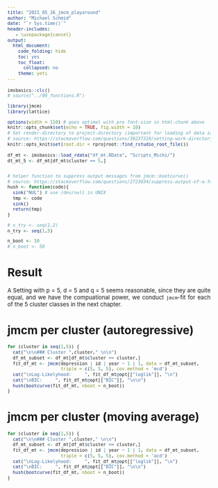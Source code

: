 ```yaml
---
title: "2021_05_16_jmcm_playaround"
author: "Michael Schmid"
date: "`r Sys.time()`"
header-includes:
   - \usepackage{cancel}
output:
  html_document: 
    code_folding: hide
    toc: yes
    toc_float:
      collapsed: no
    theme: yeti
---
```


```{=html}
<style type="text/css">

body, td {
   font-size: 13px;
   text-align: justify;
   <!-- font: Courier New -->
}
pre {
  font-size: 12px
}

div.blue { 
  background-color:#e6f0ff; 
  border-radius: 5px; 
  padding: 20px;
}

</style>
```

```r
imsbasics::clc()
# source("../00_functions.R")

library(jmcm)
library(lattice)

options(width = 110) # goes optimal with pre font-size in html-chunk above
knitr::opts_chunk$set(echo = TRUE, fig.width = 10)
# Set render-directory to project-directory (important for loading of data in this RMD) 
# source: https://stackoverflow.com/questions/30237310/setting-work-directory-in-knitr-using-opts-chunksetroot-dir-doesnt-wor 
knitr::opts_knit$set(root.dir = rprojroot::find_rstudio_root_file())
```

```r
df_mt <- imsbasics::load_rdata("df_mt.RData", "Scripts_Michi/")
dt_mt_5 <- df_mt[df_mt$cluster == 5,]


# helper function to suppress output messages from jmcm::bootcurve()
# source: https://stackoverflow.com/questions/2723034/suppress-output-of-a-function
hush <- function(code){
  sink("NUL") # use /dev/null in UNIX
  tmp <- code
  sink()
  return(tmp)
}

# n_try <- seq(1,2)
n_try <- seq(1,5)

n_boot <- 10
# n_boot <- 50
```





<!-- # Tests for finding optimal autoregressive Structure {.tabset} -->

<!-- > We use cov.method = `mcd` (modified Cholesky decomposition) to generate approximations  -->
<!-- of autoregressive Coefficients (AR).  -->

<!-- We take cluster 5 to save time and try different values for (p,d,q).  -->

<!--  * p: Degree of polynom for mean-structure -->
<!--  * d: Degree of polynom for log innovation - variances -->
<!--  * q: Degree of polynom for **autoregressive** coefficients -->


<!-- ## Different mean-structure (**p**) {.tabset} -->

<!-- We set d = 5 & q = 5 (to have high variability) and let p vary from 1-5. -->

<!-- ```{r, results='asis', fig.height=7} -->
<!-- # We try different polynoms for the mean (the innovation & autoregressive Part are set to 5) -->

<!-- for (i in n_try) { -->
<!--   cat("\n\n### p =",i," \n\n") -->
<!--   fit_df_mt <- jmcm(depression | id | year ~ 1 | 1, data = dt_mt_5, -->
<!--                     triple = c(i, 5, 5), cov.method = 'mcd') -->
<!--   cat("\nLog-Likelyhood:     ", fit_df_mt@opt[["loglik"]], "\n") -->
<!--   cat("\nBIC:     ", fit_df_mt@opt[["BIC"]], "\n\n") -->
<!--   hush(bootcurve(fit_df_mt, nboot = n_boot)) -->
<!-- } -->

<!-- ``` -->

<!-- ## Different log innovation-variances (**d**) {.tabset} -->

<!-- We set p = 5 & q = 5 (to have high variability) and let d vary from 1-5. -->

<!-- ```{r, results='asis', fig.height=7} -->
<!-- for (i in n_try) { -->
<!--   cat("\n\n### p =",i," \n\n") -->
<!--   fit_df_mt <- jmcm(depression | id | year ~ 1 | 1, data = dt_mt_5, -->
<!--                     triple = c(5, i, 5), cov.method = 'mcd') -->
<!--   cat("\nLog-Likelyhood:     ", fit_df_mt@opt[["loglik"]], "\n") -->
<!--   cat("\nBIC:     ", fit_df_mt@opt[["BIC"]], "\n\n") -->
<!--   hush(bootcurve(fit_df_mt, nboot = n_boot)) -->
<!-- } -->
<!-- ``` -->

<!-- ## Different autoregressive coefficients (**q**) {.tabset} -->

<!-- We set p = 5 & d = 5 (to have high variability) and let q vary from 1-5. -->

<!-- ```{r, results='asis', fig.height=7} -->
<!-- for (i in n_try) { -->
<!--   cat("\n\n### p =",i," \n\n") -->
<!--   fit_df_mt <- jmcm(depression | id | year ~ 1 | 1, data = dt_mt_5, -->
<!--                     triple = c(5, 5, i), cov.method = 'mcd') -->
<!--   cat("\nLog-Likelyhood:     ", fit_df_mt@opt[["loglik"]], "\n") -->
<!--   cat("\nBIC:     ", fit_df_mt@opt[["BIC"]], "\n\n") -->
<!--   hush(bootcurve(fit_df_mt, nboot = n_boot)) -->
<!-- } -->
<!-- ``` -->




<!-- # Tests for finding optimal moving Average Structure {.tabset} -->

<!-- > We use cov.method = `acd` (alternative Cholesky decomposition) to generate approximations -->
<!-- of moving average Coefficients (AR). -->

<!-- We take cluster 5 to save time and try different values for (p,d,q). -->

<!--  * p: Degree of polynom for mean-structure -->
<!--  * d: Degree of polynom for log innovation - variances -->
<!--  * q: Degree of polynom for **moving average** coefficients -->


<!-- ## Different mean-structure (**p**) {.tabset} -->

<!-- We set d = 5 & q = 5 (to have high variability) and let p vary from 1-5. -->

<!-- ```{r, results='asis', fig.height=7} -->
<!-- # We try different polynoms for the mean (the innovation & autoregressive Part are set to 5) -->

<!-- for (i in n_try) { -->
<!--   cat("\n\n### p =",i," \n\n") -->
<!--   fit_df_mt <- jmcm(depression | id | year ~ 1 | 1, data = dt_mt_5, -->
<!--                     triple = c(i, 5, 5), cov.method = 'acd') -->
<!--   cat("\nLog-Likelyhood:     ", fit_df_mt@opt[["loglik"]], "\n") -->
<!--   cat("\nBIC:     ", fit_df_mt@opt[["BIC"]], "\n\n") -->
<!--   hush(bootcurve(fit_df_mt, nboot = n_boot)) -->
<!-- } -->

<!-- ``` -->

<!-- ## Different log innovation-variances (**d**) {.tabset} -->

<!-- We set p = 5 & q = 5 (to have high variability) and let d vary from 1-5. -->

<!-- ```{r, results='asis', fig.height=7} -->
<!-- for (i in n_try) { -->
<!--   cat("\n\n### p =",i," \n\n") -->
<!--   fit_df_mt <- jmcm(depression | id | year ~ 1 | 1, data = dt_mt_5, -->
<!--                     triple = c(5, i, 5), cov.method = 'acd') -->
<!--   cat("\nLog-Likelyhood:     ", fit_df_mt@opt[["loglik"]], "\n") -->
<!--   cat("\nBIC:     ", fit_df_mt@opt[["BIC"]], "\n\n") -->
<!--   hush(bootcurve(fit_df_mt, nboot = n_boot)) -->
<!-- } -->
<!-- ``` -->

<!-- ## Different autoregressive coefficients (**q**) {.tabset} -->

<!-- We set p = 5 & d = 5 (to have high variability) and let q vary from 1-5. -->

<!-- ```{r, results='asis', fig.height=7} -->
<!-- for (i in n_try) { -->
<!--   cat("\n\n### p =",i," \n\n") -->
<!--   fit_df_mt <- jmcm(depression | id | year ~ 1 | 1, data = dt_mt_5, -->
<!--                     triple = c(5, 5, i), cov.method = 'acd') -->
<!--   cat("\nLog-Likelyhood:     ", fit_df_mt@opt[["loglik"]], "\n") -->
<!--   cat("\nBIC:     ", fit_df_mt@opt[["BIC"]], "\n\n") -->
<!--   hush(bootcurve(fit_df_mt, nboot = n_boot)) -->
<!-- } -->
<!-- ``` -->


# Result 

A Setting with p = 5, d = 5 and q = 5 seems reasonable, since they are quite equal, 
and we have the compuational power, we conduct `jmcm`-fit for each of the 5 cluster 
classes in the next chapter. 

# jmcm per cluster (autoregressive)


```r
for (cluster in seq(1,5)) {
  cat("\n\n### Cluster ",cluster," \n\n")
  df_mt_subset <- df_mt[df_mt$cluster == cluster,]
  fit_df_mt <- jmcm(depression | id | year ~ 1 | 1, data = df_mt_subset,
                    triple = c(5, 5, 5), cov.method = 'mcd')
  cat("\nLog-Likelyhood:     ", fit_df_mt@opt[["loglik"]], "\n")
  cat("\nBIC:     ", fit_df_mt@opt[["BIC"]], "\n\n")
  hush(bootcurve(fit_df_mt, nboot = n_boot))
}
```


# jmcm per cluster (moving average)

```r
for (cluster in seq(1,5)) {
  cat("\n\n### Cluster ",cluster," \n\n")
  df_mt_subset <- df_mt[df_mt$cluster == cluster,]
  fit_df_mt <- jmcm(depression | id | year ~ 1 | 1, data = df_mt_subset,
                    triple = c(5, 5, 5), cov.method = 'acd')
  cat("\nLog-Likelyhood:     ", fit_df_mt@opt[["loglik"]], "\n")
  cat("\nBIC:     ", fit_df_mt@opt[["BIC"]], "\n\n")
  hush(bootcurve(fit_df_mt, nboot = n_boot))
}
```

